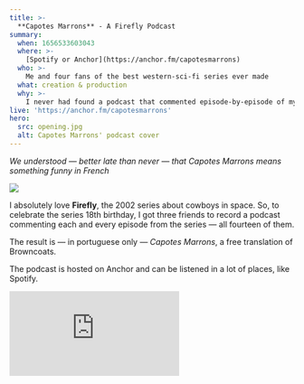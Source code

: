 ```yaml
---
title: >-
  **Capotes Marrons** - A Firefly Podcast
summary:
  when: 1656533603043
  where: >-
    [Spotify or Anchor](https://anchor.fm/capotesmarrons)
  who: >-
    Me and four fans of the best western-sci-fi series ever made
  what: creation & production
  why: >-
    I never had found a podcast that commented episode-by-episode of my favorite sci-fi series ever, so I invited some people and made it a reality.
live: 'https://anchor.fm/capotesmarrons'
hero:
  src: opening.jpg
  alt: Capotes Marrons' podcast cover
---
```


_We understood — better late than never — that Capotes Marrons means something funny in French_

![](opening.jpg)

I absolutely love **Firefly**, the 2002 series about cowboys in space. So, to celebrate the series 18th birthday, I got three friends to record a podcast commenting each and every episode from the series — all fourteen of them.

The result is — in portuguese only — _Capotes Marrons_, a free translation of Browncoats.

The podcast is hosted on Anchor and can be listened in a lot of places, like Spotify.

<iframe
  src="https://anchor.fm/capotesmarrons/embed/episodes/Capotes-Marrons-s01e03---Bushwhacked-eje62o"
  frameborder="0"
  scrolling="no"
></iframe>
